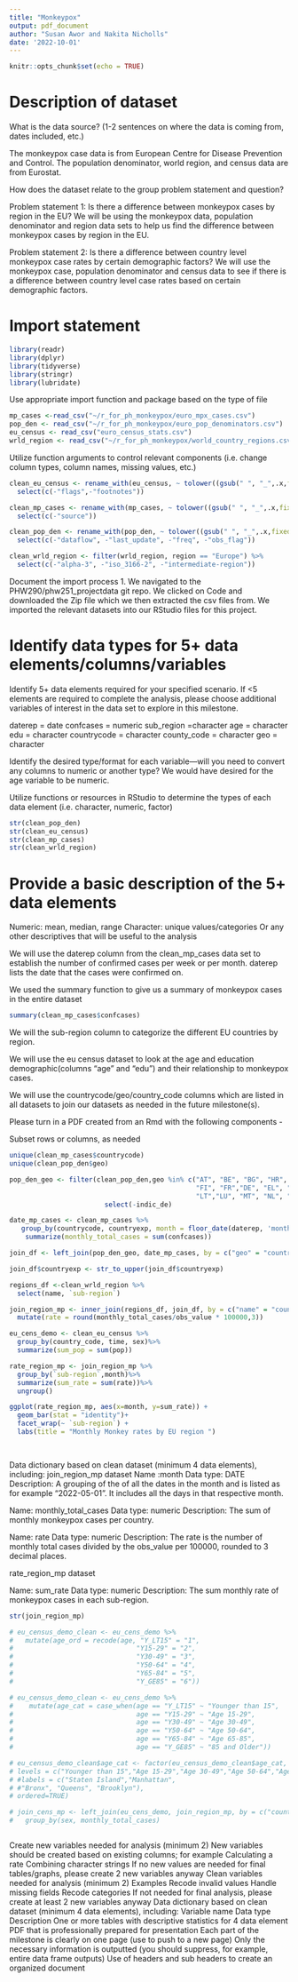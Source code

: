 ```yaml
---
title: "Monkeypox"
output: pdf_document
author: "Susan Awor and Nakita Nicholls"
date: '2022-10-01'
---
```


```r
knitr::opts_chunk$set(echo = TRUE)
```
# Description of dataset
What is the data source? (1-2 sentences on where the data is coming from, dates included, etc.)

The monkeypox case data is from European Centre for Disease Prevention and Control.
The population denominator, world region, and census data are from Eurostat.

How does the dataset relate to the group problem statement and question?

Problem statement 1: Is there a difference between monkeypox cases by region in the EU?
We will be using the monkeypox data, population denominator and region data sets to help us find the difference between monkeypox cases by region in the EU.

Problem statement 2: Is there a difference between country level monkeypox case rates by certain demographic factors?
We will use the monkeypox case, population denominator and census data to see if there is a difference between country level case rates based on certain demographic factors.

\newpage

# Import statement

```r
library(readr)
library(dplyr)
library(tidyverse)
library(stringr)
library(lubridate)
```
Use appropriate import function and package based on the type of file
```r
mp_cases <-read_csv("~/r_for_ph_monkeypox/euro_mpx_cases.csv")
pop_den <- read_csv("~/r_for_ph_monkeypox/euro_pop_denominators.csv")
eu_census <- read_csv("euro_census_stats.csv")
wrld_region <- read_csv("~/r_for_ph_monkeypox/world_country_regions.csv")
```

Utilize function arguments to control relevant components (i.e. change column types, column names, missing values, etc.)
```r
clean_eu_census <- rename_with(eu_census, ~ tolower((gsub(" ", "_",.x,fixed=TRUE)))) %>%
  select(c(-"flags",-"footnotes"))
```
```r
clean_mp_cases <- rename_with(mp_cases, ~ tolower((gsub(" ", "_",.x,fixed=TRUE)))) %>%
  select(c(-"source"))
```
```r
clean_pop_den <- rename_with(pop_den, ~ tolower((gsub(" ", "_",.x,fixed=TRUE)))) %>%
  select(c(-"dataflow", -"last_update", -"freq", -"obs_flag"))
```
```r
clean_wrld_region <- filter(wrld_region, region == "Europe") %>%
  select(c(-"alpha-3", -"iso_3166-2", -"intermediate-region"))
```

Document the import process
1. We navigated to the PHW290/phw251_projectdata git repo. We clicked on Code and downloaded the Zip file which we then extracted the csv files from. We imported the relevant datasets into our RStudio files for this project.


\newpage
# Identify data types for 5+ data elements/columns/variables
Identify 5+ data elements required for your specified scenario. If <5 elements are required to complete the analysis, please choose additional variables of interest in the data set to explore in this milestone.

daterep = date
confcases = numeric
sub_region =character
age = character
edu = character
countrycode = character
county_code = character
geo = character


Identify the desired type/format for each variable—will you need to convert any columns to numeric or another type? 
We would have desired for the age variable to be numeric. 

Utilize functions or resources in RStudio to determine the types of each data element (i.e. character, numeric, factor)
```r
str(clean_pop_den)
str(clean_eu_census)
str(clean_mp_cases)
str(clean_wrld_region)
```

\newpage
# Provide a basic description of the 5+ data elements
Numeric: mean, median, range
Character:  unique values/categories
Or any other descriptives that will be useful to the analysis

We will use the daterep column from the clean_mp_cases data set to establish the number of confirmed cases per week or per month. daterep lists the date that the cases were confirmed on. 


We used the summary function to give us a summary of monkeypox cases in the entire dataset
```r
summary(clean_mp_cases$confcases)
```
We will the sub-region column to categorize the different EU countries by region.

We will use the eu census dataset to look at the age and education demographic(columns "age" and "edu") and their relationship to monkeypox cases.


We will use the countrycode/geo/country_code columns which are listed in all datasets to join our datasets as needed in the future milestone(s).

\newpage
Please turn in a PDF created from an Rmd with the following components -

Subset rows or columns, as needed
```r
unique(clean_mp_cases$countrycode)
unique(clean_pop_den$geo)

```
```r
pop_den_geo <- filter(clean_pop_den,geo %in% c("AT", "BE", "BG", "HR", "CY", "CZ", "DK", "EE", 
                                               "FI", "FR","DE", "EL", "HU","IS", "IE" ,"IT", "LV", 
                                               "LT","LU", "MT", "NL", "NO","PL", "PT", "RO", "SK", "SI", "ES", "SE"),time_period == 2022) %>%
                        select(-indic_de)
```

```r
date_mp_cases <- clean_mp_cases %>%
   group_by(countrycode, countryexp, month = floor_date(daterep, 'month')) %>%
    summarize(monthly_total_cases = sum(confcases))


```
```r
join_df <- left_join(pop_den_geo, date_mp_cases, by = c("geo" = "countrycode"))
```
```r
join_df$countryexp <- str_to_upper(join_df$countryexp)
```
```r
regions_df <-clean_wrld_region %>%
  select(name, `sub-region`)
```
```r
join_region_mp <- inner_join(regions_df, join_df, by = c("name" = "countryexp"))%>%
  mutate(rate = round(monthly_total_cases/obs_value * 100000,3))
```
```r
eu_cens_demo <- clean_eu_census %>% 
  group_by(country_code, time, sex)%>%
  summarize(sum_pop = sum(pop))
```
```r
rate_region_mp <- join_region_mp %>%
  group_by(`sub-region`,month)%>%
  summarize(sum_rate = sum(rate))%>%
  ungroup()

```
```r
ggplot(rate_region_mp, aes(x=month, y=sum_rate)) + 
  geom_bar(stat = "identity")+
  facet_wrap(~ `sub-region`) +
  labs(title = "Monthly Monkey rates by EU region ")

  
```
Data dictionary based on clean dataset (minimum 4 data elements), including:
join_region_mp dataset
 Name :month
 Data type: DATE
 Description: A grouping of the of all the dates in the month and is listed as for example "2022-05-01". It includes all the days in that respective month. 
 
 Name: monthly_total_cases
 Data type: numeric
 Description: The sum of monthly monkeypox cases per country.
 
 Name: rate
 Data type: numeric
 Description: The rate is the number of monthly total cases divided by the obs_value per 100000, rounded to 3 decimal places.
 
 rate_region_mp dataset
 
 Name: sum_rate
 Data type: numeric
 Description: The sum monthly rate of monkeypox cases in each sub-region.


```r
str(join_region_mp)
```

```r
# eu_census_demo_clean <- eu_cens_demo %>%
#   mutate(age_ord = recode(age, "Y_LT15" = "1",
#                               "Y15-29" = "2",
#                               "Y30-49" = "3",
#                               "Y50-64" = "4",
#                               "Y65-84" = "5",
#                               "Y_GE85" = "6"))

# eu_census_demo_clean <- eu_cens_demo %>%
#    mutate(age_cat = case_when(age == "Y_LT15" ~ "Younger than 15",
#                               age == "Y15-29" ~ "Age 15-29",
#                               age == "Y30-49" ~ "Age 30-49",
#                               age == "Y50-64" ~ "Age 50-64",
#                               age == "Y65-84" ~ "Age 65-85",
#                               age == "Y_GE85" ~ "85 and Older"))

# eu_census_demo_clean$age_cat <- factor(eu_census_demo_clean$age_cat,
# levels = c("Younger than 15","Age 15-29","Age 30-49","Age 50-64","Age 65-85","85 and Older"), #"2","3","1","4","5"
# #labels = c("Staten Island","Manhattan",
# #"Bronx", "Queens", "Brooklyn"),
# ordered=TRUE)

```

```r
# join_cens_mp <- left_join(eu_cens_demo, join_region_mp, by = c("country_code" = "geo"))%>%
#   group_by(sex, monthly_total_cases)

```
```r

```



Create new variables needed for analysis (minimum 2)
New variables should be created based on existing columns; for example
Calculating a rate
Combining character strings
If no new values are needed for final tables/graphs, please create 2 new variables anyway
Clean variables needed for analysis (minimum 2)
Examples
Recode invalid values
Handle missing fields
Recode categories
If not needed for final analysis, please create at least 2 new variables anyway
Data dictionary based on clean dataset (minimum 4 data elements), including:
Variable name
Data type
Description
One or more tables with descriptive statistics for 4 data element
PDF that is professionally prepared for presentation
Each part of the milestone is clearly on one page (use \newpage to push to a new page)
Only the necessary information is outputted (you should suppress, for example, entire data frame outputs)
Use of headers and sub headers to create an organized document